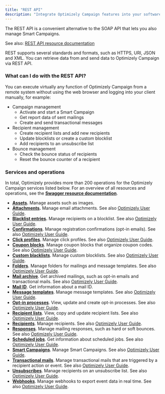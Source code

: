 ```yaml
---
title: "REST API"
description: "Integrate Optimizely Campaign features into your software or manage and control them remotely by using HTTP requests."
---
```


The REST API is a convenient alternative to the SOAP API that lets you also manage Smart Campaigns.

See also: [REST API resource documentation](https://world.optimizely.com/documentation/class-libraries/rest-apis/campaign/optimizely-campaign-rest-api-1/)

REST supports several standards and formats, such as HTTPS, URI, JSON and XML. You can retrieve data from and send data to Optimizely Campaign via REST API.

### What can I do with the REST API?

You can execute virtually any function of Optimizely Campaign from a remote system without using the web browser and logging into your client manually, for example:

* Campaign management  
   * Activate and start a Smart Campaign  
   * Get report data of sent mailings  
   * Create and send transactional messages
* Recipient management  
   * Create recipient lists and add new recipients  
   * Update blocklists or create a custom blocklist  
   * Add recipients to an unsubscribe list
* Bounce management  
   * Check the bounce status of recipients  
   * Reset the bounce counter of a recipient

### Services and operations

In total, Optimizely provides more than 200 operations for the Optimizely Campaign services listed below. For an overview of all resources and operations, see the **[Swagger resource documentation](https://api.campaign.episerver.net/apidoc/index.html)**.

* **[Assets](https://api.campaign.episerver.net/apidoc/index.html#/Assets).** Manage assets such as images.
* **[Attachments](https://api.campaign.episerver.net/apidoc/index.html#/Attachments).** Manage email attachments. See also [Optimizely User Guide](https://webhelp.episerver.com/latest/en/campaign/manage-content/attachments/attachments.htm).
* **[Blacklist entries](https://api.campaign.episerver.net/apidoc/index.html#/Blacklist%5Fentries).** Manage recipients on a blocklist. See also [Optimizely User Guide](https://webhelp.episerver.com/latest/en/campaign/recipients/blacklist/blacklist-overview.htm).
* **[Confirmations](https://api.campaign.episerver.net/apidoc/index.html#/Confirmations)**. Manage registration confirmations (opt-in emails). See also [Optimizely User Guide](https://webhelp.episerver.com/latest/en/campaign/omnichannel/confirmations.htm).
* **[Click profiles](https://api.campaign.episerver.net/apidoc/index.html#/Click%20profiles)**. Manage click profiles. See also [Optimizely User Guide](http://webhelp.episerver.com/latest/de/campaign/recipients/click-profiles/click-profiles.htm).
* **[Coupon blocks](https://api.campaign.episerver.net/apidoc/index.html#/Coupon%5Fblocks)**. Manage coupon blocks that organize coupon codes. See also [Optimizely User Guide](https://webhelp.episerver.com/latest/en/campaign/manage-content/coupon-system/coupon-blocks.htm).
* **[Custom blacklists](https://api.campaign.episerver.net/apidoc/index.html#/Custom%5Fblacklists)**. Manage custom blocklists. See also [Optimizely User Guide](https://webhelp.episerver.com/latest/en/campaign/recipients/blacklist/custom-blacklist.htm).
* **[Folders](https://api.campaign.episerver.net/apidoc/index.html#/Folders)**. Manage folders for mailings and message templates. See also [Optimizely User Guide](https://webhelp.episerver.com/latest/en/campaign/basics/lists.htm).
* **[Mail archive](https://api.campaign.episerver.net/apidoc/index.html#/Mail%20archive)**. Get archived mailings, such as opt-in emails and transactional mails. See also [Optimizely User Guide](https://webhelp.episerver.com/latest/en/campaign/recipients/recipient-history.htm).
* **[Mail ID](https://api.campaign.episerver.net/apidoc/index.html#/Mail%20ID)**. Get information about a mail ID.
* **[Message templates](https://api.campaign.episerver.net/apidoc/index.html#/Message%5Ftemplates)**. Manage message templates. See also [Optimizely User Guide](https://webhelp.episerver.com/latest/en/campaign/omnichannel/message-templates.htm).
* **[Opt-in processes](https://api.campaign.episerver.net/apidoc/index.html#/Opt-in%5Fprocesses)**. View, update and create opt-in processes. See also [Optimizely User Guide](https://webhelp.episerver.com/latest/en/campaign/recipients/opt-in/opt-in.htm).
* **[Recipient lists](https://api.campaign.episerver.net/apidoc/index.html#/Recipient%5Flists)**. View, copy and update recipient lists. See also [Optimizely User Guide](https://webhelp.episerver.com/latest/en/campaign/recipients/lists/recipient-lists.htm).
* **[Recipients](https://api.campaign.episerver.net/apidoc/index.html#/Recipients)**. Manage recipients. See also [Optimizely User Guide](https://webhelp.episerver.com/latest/en/campaign/recipients/recipients-overview.htm).
* **[Responses](https://api.campaign.episerver.net/apidoc/index.html#/Responses)**. Manage mailing responses, such as hard or soft bounces. See also [Optimizely User Guide](https://webhelp.episerver.com/latest/en/campaign/recipients/returned-emails.htm).
* **[Scheduled jobs](https://api.campaign.episerver.net/apidoc/index.html#/Scheduled%20jobs)**. Get information about scheduled jobs. See also [Optimizely User Guide](https://webhelp.episerver.com/latest/en/campaign/support/scheduled-jobs.htm).
* **[Smart Campaigns](https://api.campaign.episerver.net/apidoc/index.html#/Smart%5FCampaigns)**. Manage Smart Campaigns. See also [Optimizely User Guide](https://webhelp.episerver.com/latest/en/campaign/omnichannel/smart-campaigns/smart-campaigns.htm).
* **[Transactional mails](https://api.campaign.episerver.net/apidoc/index.html#/Transactional%5Fmails)**. Manage transactional mails that are triggered by a recipient action or event. See also [Optimizely User Guide](https://webhelp.episerver.com/latest/en/campaign/omnichannel/xmails.htm).
* **[Unsubscribes](https://api.campaign.episerver.net/apidoc/index.html#/Unsubscribes)**. Manage recipients on an unsubscribe list. See also [Optimizely User Guide](https://webhelp.episerver.com/latest/en/campaign/recipients/unsubscribers.htm).
* [**Webhooks**](https://api.campaign.episerver.net/apidoc/index.html#/Webhooks). Manage webhooks to export event data in real time. See also [Optimizely User Guide](https://webhelp.episerver.com/latest/en/campaign/integration/webhooks.htm).